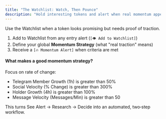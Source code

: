 ```yaml
---
title: "The Watchlist: Watch, Then Pounce"
description: "Hold interesting tokens and alert when real momentum appears."
---
```


Use the Watchlist when a token looks promising but needs proof of traction.

1. Add to Watchlist from any entry alert (`[👁️ Add to Watchlist]`)
2. Define your global **Momentum Strategy** (what "real traction" means)
3. Receive a `[🔥 Momentum Alert]` when criteria are met

#### What makes a good momentum strategy?

Focus on rate of change:

- Telegram Member Growth (1h) is greater than 50%
- Social Velocity (% Change) is greater than 300%
- Holder Growth (4h) is greater than 100%
- Message Velocity (Messages/Min) is greater than 50

This turns See Alert → Research → Decide into an automated, two‑step workflow.


